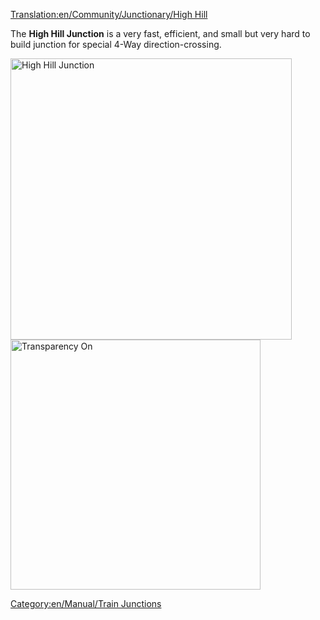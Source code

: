 [[Translation:en/Community/Junctionary/High Hill]]

{{en/Community/Junctionary/Navigation}}

The '''High Hill Junction''' is a very fast, efficient, and small but very hard to build junction for special 4-Way direction-crossing.

[[File:en/Community/Junctionary/HighHill.png|none|thumb|450px|High Hill Junction]]
[[File:en/Community/Junctionary/HighHillX.png|none|thumb|400px|Transparency On]]
{{en/Community/Junctionary/Junction Criteria|Expensive|3|1|1|1|1|0|1|1|0|0|1|||
*Handles a very large number of trains at a time.
*Uses special directions
*Small Area needed (10x12) 
*4 Levels (6 tunnels in 3 levels and 2 bridges on top level)
*None or few sharp corners (see improved version for high speed)
*No Deadlocks or Jamming possible
*No Merging or Splitting of the lines
*Handling of single-lines and dual-lines possible. That's the reason no Splits or Merges are used. Do it by your own wishes.
}}

[[Category:en/Manual/Train Junctions]]